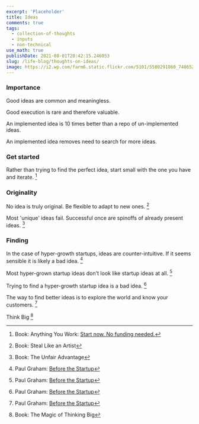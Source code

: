 ```yaml
---
excerpt: 'Placeholder'
title: Ideas
comments: true
tags:
  - collection-of-thoughts
  - inputs
  - non-technical
use_math: true
publishDate: 2021-08-01T20:42:15.246053
slug: /life-blog/thoughts-on-ideas/
image: https://i2.wp.com/farm6.static.flickr.com/5101/5580291860_748652b4d8_o.gif
---
```



<Tip content="These apply to side projects and hyper-growth startup" type="alert" />

### Importance

Good ideas are common and meaningless.

Good execution is rare and therefore valuable.

An implemented idea is 10 times better than a repo of un-implemented ideas.

An implemented idea removes need to search for more ideas.

### Get started

Rather than trying to find the perfect idea, start small with the one you have and iterate. [^4]

### Originality

No idea is truly original. Be flexible to adapt to new ones. [^1]

Most 'unique' ideas fail. Successful once are spinoffs of already present ideas. [^2]

### Finding

In the case of hyper-growth startups, ideas are counter-intuitive. If it seems sensible it is likely a bad idea. [^3]

Most hyper-grown startup ideas don't look like startup ideas at all. [^3]

Trying to find a hyper-growth startup idea is a bad idea. [^3]

The way to find better ideas is to explore the world and know your customers. [^3]

Think Big [^5]

[^1]: Book: Steal Like an Artist
[^2]: Book: The Unfair Advantage
[^3]: Paul Graham: [Before the Startup](https://www.youtube.com/watch?v=ii1jcLg-eIQ)
[^4]: Book: Anything You Work: [Start now. No funding needed.](https://sivers.org/startnow)
[^5]: Book: The Magic of Thinking Big
